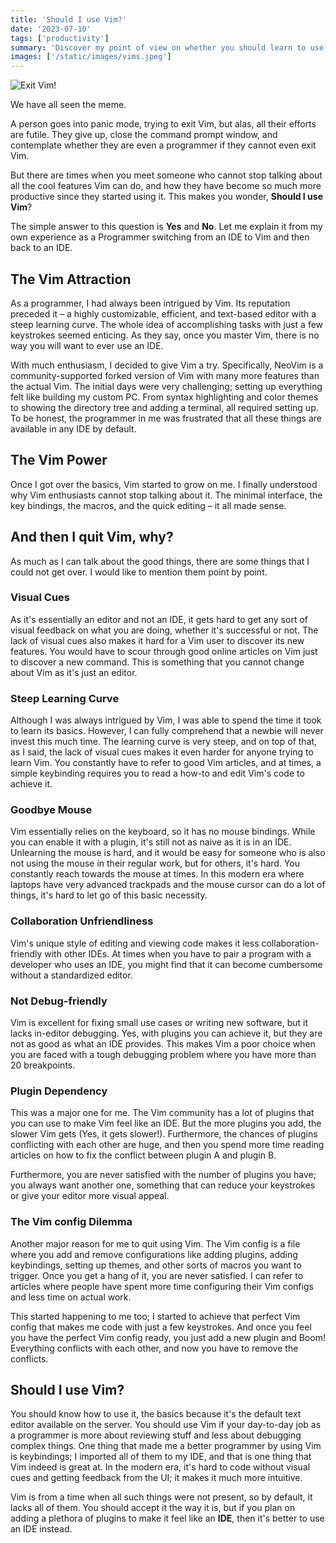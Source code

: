 ```yaml
---
title: 'Should I use Vim?'
date: '2023-07-10'
tags: ['productivity']
summary: 'Discover my point of view on whether you should learn to use Vim. How can learning Vim benefit you? Most importantly, learn how to exit Vim.'
images: ['/static/images/vims.jpeg']
---
```


![Exit Vim!](/static/images/vims.jpeg)

We have all seen the meme.

A person goes into panic mode, trying to exit Vim, but alas, all their efforts are futile. They give up, close the command prompt window, and contemplate whether they are even a programmer if they cannot even exit Vim.

But there are times when you meet someone who cannot stop talking about all the cool features Vim can do, and how they have become so much more productive since they started using it. This makes you wonder, **Should I use Vim**?

The simple answer to this question is **Yes** and **No**. Let me explain it from my own experience as a Programmer switching from an IDE to Vim and then back to an IDE.

## The Vim Attraction

As a programmer, I had always been intrigued by Vim. Its reputation preceded it – a highly customizable, efficient, and text-based editor with a steep learning curve. The whole idea of accomplishing tasks with just a few keystrokes seemed enticing. As they say, once you master Vim, there is no way you will want to ever use an IDE.

With much enthusiasm, I decided to give Vim a try. Specifically, NeoVim is a community-supported forked version of Vim with many more features than the actual Vim. The initial days were very challenging; setting up everything felt like building my custom PC. From syntax highlighting and color themes to showing the directory tree and adding a terminal, all required setting up. To be honest, the programmer in me was frustrated that all these things are available in any IDE by default.

## The Vim Power

Once I got over the basics, Vim started to grow on me. I finally understood why Vim enthusiasts cannot stop talking about it. The minimal interface, the key bindings, the macros, and the quick editing – it all made sense.

## And then I quit Vim, why?

As much as I can talk about the good things, there are some things that I could not get over. I would like to mention them point by point.

### Visual Cues

As it's essentially an editor and not an IDE, it gets hard to get any sort of visual feedback on what you are doing, whether it's successful or not. The lack of visual cues also makes it hard for a Vim user to discover its new features. You would have to scour through good online articles on Vim just to discover a new command. This is something that you cannot change about Vim as it's just an editor.

### Steep Learning Curve

Although I was always intrigued by Vim, I was able to spend the time it took to learn its basics. However, I can fully comprehend that a newbie will never invest this much time. The learning curve is very steep, and on top of that, as I said, the lack of visual cues makes it even harder for anyone trying to learn Vim. You constantly have to refer to good Vim articles, and at times, a simple keybinding requires you to read a how-to and edit Vim's code to achieve it.

### Goodbye Mouse

Vim essentially relies on the keyboard, so it has no mouse bindings. While you can enable it with a plugin, it's still not as naive as it is in an IDE. Unlearning the mouse is hard, and it would be easy for someone who is also not using the mouse in their regular work, but for others, it's hard. You constantly reach towards the mouse at times. In this modern era where laptops have very advanced trackpads and the mouse cursor can do a lot of things, it's hard to let go of this basic necessity.

### Collaboration Unfriendliness

Vim's unique style of editing and viewing code makes it less collaboration-friendly with other IDEs. At times when you have to pair a program with a developer who uses an IDE, you might find that it can become cumbersome without a standardized editor.

### Not Debug-friendly

Vim is excellent for fixing small use cases or writing new software, but it lacks in-editor debugging. Yes, with plugins you can achieve it, but they are not as good as what an IDE provides. This makes Vim a poor choice when you are faced with a tough debugging problem where you have more than 20 breakpoints.

### Plugin Dependency

This was a major one for me. The Vim community has a lot of plugins that you can use to make Vim feel like an IDE. But the more plugins you add, the slower Vim gets (Yes, it gets slower!). Furthermore, the chances of plugins conflicting with each other are huge, and then you spend more time reading articles on how to fix the conflict between plugin A and plugin B.

Furthermore, you are never satisfied with the number of plugins you have; you always want another one, something that can reduce your keystrokes or give your editor more visual appeal.

### The Vim config Dilemma

Another major reason for me to quit using Vim. The Vim config is a file where you add and remove configurations like adding plugins, adding keybindings, setting up themes, and other sorts of macros you want to trigger. Once you get a hang of it, you are never satisfied. I can refer to articles where people have spent more time configuring their Vim configs and less time on actual work.

This started happening to me too; I started to achieve that perfect Vim config that makes me code with just a few keystrokes. And once you feel you have the perfect Vim config ready, you just add a new plugin and Boom! Everything conflicts with each other, and now you have to remove the conflicts.

## Should I use Vim?

You should know how to use it, the basics because it's the default text editor available on the server. You should use Vim if your day-to-day job as a programmer is more about reviewing stuff and less about debugging complex things. One thing that made me a better programmer by using Vim is keybindings; I imported all of them to my IDE, and that is one thing that Vim indeed is great at. In the modern era, it's hard to code without visual cues and getting feedback from the UI; it makes it much more intuitive.

Vim is from a time when all such things were not present, so by default, it lacks all of them. You should accept it the way it is, but if you plan on adding a plethora of plugins to make it feel like an **IDE**, then it's better to use an IDE instead.

